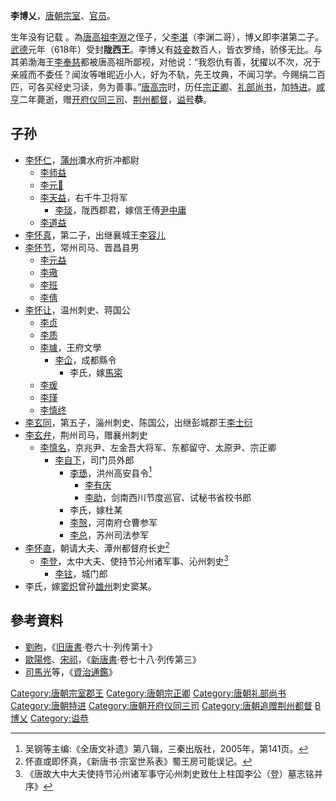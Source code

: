 '''李博乂'''{{BD|?||671年||CatIdx=L李}}，[[唐朝|唐朝]][[宗室|宗室]]、[[官员|官员]]。

生年没有记载<!-- 生年没有记载，有新发现，请提供来源。 -->。為[[李渊|唐高祖李淵]]之侄子，父[[李湛_(蜀王)|李湛]]（李渊二哥），博乂即李湛第二子。[[武德|武德]]元年（618年）受封'''陇西王'''。李博乂有[[妓妾|妓妾]]数百人，皆衣罗绮，骄侈无比。与其弟渤海王[[李奉慈|李奉慈]]都被唐高祖所鄙视，对他说：“我怨仇有善，犹擢以不次，况于亲戚而不委任？闻汝等唯昵近小人，好为不轨，先王坟典，不闻习学。今赐绢二百匹，可各买经史习读，务为善事。”[[唐高宗|唐高宗]]时，历任[[宗正卿|宗正卿]]、[[礼部尚书|礼部尚书]]，加[[特进|特进]]。[[咸亨|咸亨]]二年薨逝，赠[[开府仪同三司|开府仪同三司]]、[[荆州|荆州]][[都督|都督]]，[[谥号|谥号]]'''恭'''。

==子孙==

*[[李怀仁|李怀仁]]，[[蒲州|蒲州]]瀵水府折冲都尉
**[[李师益|李师益]]
**[[李元𧋄|李元𧋄]]
**[[李天益|李天益]]，右千牛卫将军
***[[李琰|李琰]]，陇西郡君，嫁信王傅[[尹中庸|尹中庸]]
**[[李道益|李道益]]
*[[李怀真|李怀真]]，第二子，出继襄城王[[李容儿|李容儿]]
*[[李怀节|李怀节]]，常州司马、晋昌县男
**[[李元益|李元益]]
**[[李璥|李璥]]
**[[李班|李班]]
**[[李倩|李倩]]
*[[李怀让|李怀让]]，温州刺史、蒋国公
**[[李贞|李贞]]
**[[李质|李质]]
**[[李璩|李璩]]，王府文學
***[[李仚|李仚]]，成都縣令
****李氏，嫁[[馬寀|馬寀]]
**[[李瑗|李瑗]]
**[[李瑾|李瑾]]
**[[李慎终|李慎终]]
*[[李玄同|李玄同]]，第五子，淄州刺史、陈国公，出继彭城郡王[[李士衍|李士衍]]
*[[李玄弁|李玄弁]]，荆州司马，赠襄州刺史
**[[李慎名|李慎名]]，京兆尹、左金吾大将军、东都留守、太原尹、宗正卿
***[[李自下|李自下]]，司门员外郎
****[[李愻|李愻]]，洪州高安县令<ref>吴钢等主编:《全唐文补遗》第八辑，三秦出版社，2005年，第141页。</ref>
*****[[李有庆|李有庆]]
*****[[李助|李助]]，剑南西川节度巡官、试秘书省校书郎
****李氏，嫁杜某
****[[李慤|李慤]]，河南府仓曹参军
****[[李总|李总]]，苏州司法参军
*[[李怀直|李怀直]]，朝请大夫、潭州都督府长史<ref>怀直或即怀真，《新唐书·宗室世系表》蜀王房可能误记。</ref>
**[[李登|李登]]，太中大夫、使持节沁州诸军事、沁州刺史<ref>《唐故大中大夫使持节沁州诸军事守沁州刺史致仕上柱国李公（登）墓志铭并序》</ref>
***[[李铉|李铉]]，城门郎
*李氏，嫁[[窦炽|窦炽]]曾孙[[雄州|雄州]]刺史窦某。

==參考資料==
* [[劉昫|劉昫]]，《[[旧唐書|旧唐書]]·卷六十·列传第十》
* [[歐陽修|歐陽修]]、[[宋祁|宋祁]]，《[[新唐書|新唐書]]·卷七十八·列传第三》
* [[司馬光|司馬光]]等，《[[資治通鑑|資治通鑑]]》

{{唐朝官员小作品}}

[[Category:唐朝宗室郡王|Category:唐朝宗室郡王]]
[[Category:唐朝宗正卿|Category:唐朝宗正卿]]
[[Category:唐朝礼部尚书|Category:唐朝礼部尚书]]
[[Category:唐朝特进|Category:唐朝特进]]
[[Category:唐朝开府仪同三司|Category:唐朝开府仪同三司]]
[[Category:唐朝追赠荆州都督|Category:唐朝追赠荆州都督]]
[[Category:李姓|B博乂]]
[[Category:谥恭|Category:谥恭]]